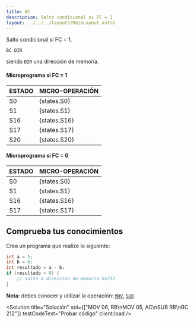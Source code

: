 ```yaml
---
title: BC
description: Salto condicional si FC = 1
layout: ../../../layouts/MainLayout.astro
---
```



Salto condicional si FC = 1.

```
BC DIR
```
siendo `DIR` una dirección de memoria.

#### Microprograma si FC = 1
| ESTADO | MICRO-OPERACIÓN |
|:-------|:----------|
| S0 | {states.S0} |
| S1 | {states.S1} |
| S16 | {states.S16} |
| S17 | {states.S17} |
| S20 | {states.S20} |

#### Microprograma si FC = 0
| ESTADO | MICRO-OPERACIÓN |
|:-------|:----------|
| S0 | {states.S0} |
| S1 | {states.S1} |
| S16 | {states.S16} |
| S17 | {states.S17} |

## Comprueba tus conocimientos

Crea un programa que realize lo siguiente:
```java
int a = 5;
int b = 6;
int resultado = a - b;
if (resultado < 0) {
    // salto a dirección de memoria 0x212
}
```

**Nota**: debes conocer y utilizar la operación: [`MOV`](/es/operations/MOV), [`SUB`](/es/operations/SUB)

<Solution title="Solución" sol={["MOV 06, RB\nMOV 05, AC\nSUB RB\nBC 212"]} testCodeText="Probar código" client:load />